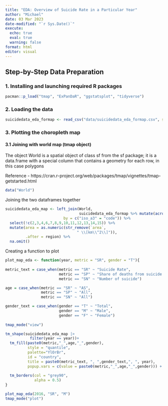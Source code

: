 ```yaml
---
title: "EDA: Overview of Suicide Rate in a Particular Year"
author: "Michael"
date: 03 Mar 2023
date-modified: "`r Sys.Date()`"
execute: 
  echo: true
  eval: true
  warning: false
format: html
editor: visual
---
```


## Step-by-Step Data Preparation

### 1. Installing and launching required R packages

```r
pacman::p_load("tmap", "ExPanDaR", "ggstatsplot", "tidyverse")
```

### 2. Loading the data

```r
suicidedata_eda_formap <- read_csv("data/suicidedata_eda_formap.csv", show_col_types = FALSE)
```

### 3. Plotting the choropleth map
#### 3.1 Joining with world map (tmap object)

The object World is a spatial object of class sf from the sf package; it is a data.frame with a special column that contains a geometry for each row, in this case polygons

Reference - https://cran.r-project.org/web/packages/tmap/vignettes/tmap-getstarted.html

```r
data("World")
```

Joining the two dataframes together

```r
suicidedata_eda_map <- left_join(World, 
                                 suicidedata_eda_formap %>% mutate(across(where(is.numeric), round, 2)),
                          by = c("iso_a3" = "code")) %>%
  select(!c(2,3,4,6,7,8,9,10,11,12,13,14,15)) %>%
  mutate(area = as.numeric(str_remove(`area`, 
                                " \\[km\\^2\\]")), 
         .after = region) %>%
  na.omit()
```


Creating a function to plot

```r
plot_map_eda <- function(year, metric = "SR", gender = "T"){
  
metric_text = case_when(metric == "SR" ~ "Suicide Rate",
                        metric == "SP" ~ "Share of deaths from suicide (%)",
                        metric == "SN" ~ "Number of suicide")

age = case_when(metric == "SR" ~ "AS",
                metric == "SP" ~ "All",
                metric == "SN" ~ "All")

gender_text = case_when(gender == "T" ~ "Total",
                        gender == "M" ~ "Male",
                        gender == "F" ~ "Female")
  
tmap_mode("view")

tm_shape(suicidedata_eda_map |> 
           filter(year == year))+
  tm_fill(paste0(metric,"_",age,"_",gender), 
          style = "quantile", 
          palette="YlOrBr", 
          id = "country",
          title = paste0(metric_text, ", ",gender_text,", ", year),
          popup.vars = c(value = paste0(metric,"_",age,"_",gender))) +
  
  tm_borders(col = "grey90",
             alpha = 0.5) 
}

```

```r
plot_map_eda(2016, "SR", "M")
tmap_mode("plot")
```

